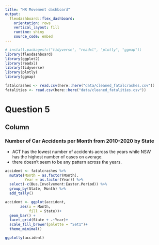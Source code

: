 ```yaml
---
title: "HR Movement dashboard"
output: 
  flexdashboard::flex_dashboard:
    orientation: rows
    vertical_layout: fill
    runtime: shiny
    source_code: embed
---
```


```r
# install.packages(c("tidyverse", "readxl", "plotly", "ggmap"))
library(flexdashboard)
library(ggplot2)
library(readxl)
library(tidyverse)
library(plotly)
library(ggmap)
```

```r
fatalcrashes <- read.csv(here::here("data/cleaned_fatalcrashes.csv"))
fatalities <- read.csv(here::here("data/cleaned_fatalities.csv"))
```

Question 5 {data-icon="fa-user-plus"}
==================
Column
--------

### Number of Car Accidents per Month from 2010-2020 by State
  - ACT has the lowest number of accidents across the years while NSW has the highest number of cases on average.
  - there doesn't seem to be any pattern across the years.
```r
accident <- fatalcrashes %>%
  mutate(Month = as.factor(Month),
         Year = as.factor(Year)) %>%
  select(-c(Bus.Involvement:Easter.Period)) %>%
  group_by(State, Month) %>%
  add_tally()

accident <- ggplot(accident,
       aes(x = Month,
           fill = State))+
  geom_bar() +
  facet_grid(State + .~Year)+ 
  scale_fill_brewer(palette = "Set1")+
  theme_minimal()

ggplotly(accident)
```




